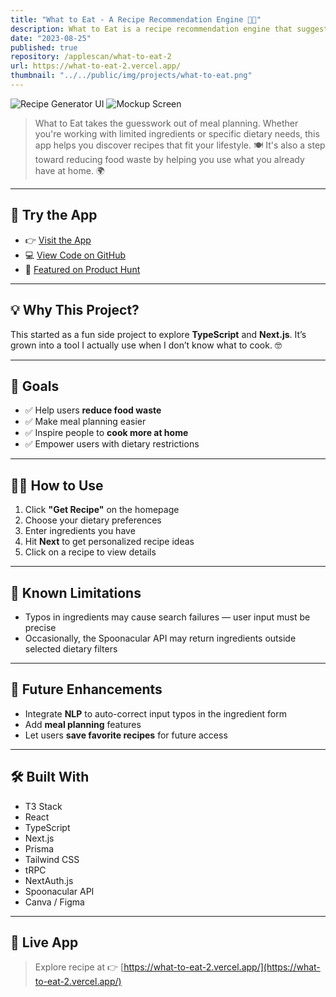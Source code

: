 ```yaml
---
title: "What to Eat - A Recipe Recommendation Engine 🌭🥫"
description: What to Eat is a recipe recommendation engine that suggests recipes based on your dietary preferences and ingredients on hand — helping reduce food waste and make meal planning easier.
date: "2023-08-25"
published: true
repository: /applescan/what-to-eat-2
url: https://what-to-eat-2.vercel.app/
thumbnail: "../../public/img/projects/what-to-eat.png"
---
```


![Recipe Generator UI](/img/what-to-eat/What-to-eat-1.png)
![Mockup Screen](/img/what-to-eat/What-to-eat-2.png)

> What to Eat takes the guesswork out of meal planning. Whether you're working with limited ingredients or specific dietary needs, this app helps you discover recipes that fit your lifestyle. 🍽️
> It's also a step toward reducing food waste by helping you use what you already have at home. 🌍

---

## 🍴 Try the App

- 👉 [Visit the App](https://what-to-eat-2.vercel.app/)
- 💻 [View Code on GitHub](https://github.com/applescan/what-to-eat-2)
- 🚀 [Featured on Product Hunt](https://www.producthunt.com/products/what-to-eat-2)

---

## 💡 Why This Project?

This started as a fun side project to explore **TypeScript** and **Next.js**.
It’s grown into a tool I actually use when I don’t know what to cook. 🤓

---

## 🎯 Goals

- ✅ Help users **reduce food waste**
- ✅ Make meal planning easier
- ✅ Inspire people to **cook more at home**
- ✅ Empower users with dietary restrictions

---

## 🧑‍🍳 How to Use

1. Click **"Get Recipe"** on the homepage
2. Choose your dietary preferences
3. Enter ingredients you have
4. Hit **Next** to get personalized recipe ideas
5. Click on a recipe to view details

---

## 🐛 Known Limitations

- Typos in ingredients may cause search failures — user input must be precise
- Occasionally, the Spoonacular API may return ingredients outside selected dietary filters

---

## 🚀 Future Enhancements

- Integrate **NLP** to auto-correct input typos in the ingredient form
- Add **meal planning** features
- Let users **save favorite recipes** for future access

---

## 🛠 Built With

- T3 Stack
- React
- TypeScript
- Next.js
- Prisma
- Tailwind CSS
- tRPC
- NextAuth.js
- Spoonacular API
- Canva / Figma

---

## 📱 Live App

> Explore recipe at
> 👉 [https://what-to-eat-2.vercel.app/](https://what-to-eat-2.vercel.app/)

